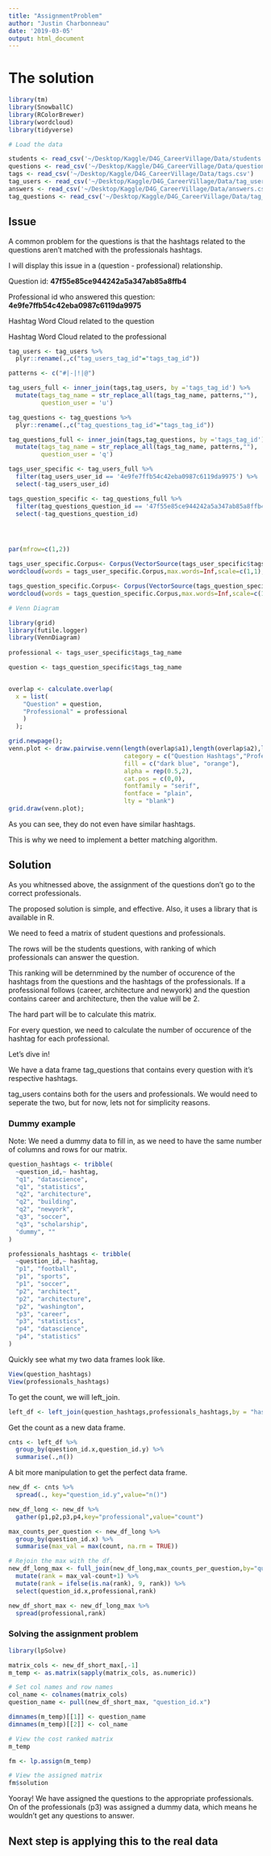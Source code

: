 ```yaml
---
title: "AssignmentProblem"
author: "Justin Charbonneau"
date: '2019-03-05'
output: html_document
---
```


# The solution

```r
library(tm)
library(SnowballC)
library(RColorBrewer)
library(wordcloud)
library(tidyverse)
```


```r
# Load the data

students <- read_csv('~/Desktop/Kaggle/D4G_CareerVillage/Data/students.csv')
questions <- read_csv('~/Desktop/Kaggle/D4G_CareerVillage/Data/questions.csv')
tags <- read_csv('~/Desktop/Kaggle/D4G_CareerVillage/Data/tags.csv')
tag_users <- read_csv('~/Desktop/Kaggle/D4G_CareerVillage/Data/tag_users.csv')
answers <- read_csv('~/Desktop/Kaggle/D4G_CareerVillage/Data/answers.csv')
tag_questions <- read_csv('~/Desktop/Kaggle/D4G_CareerVillage/Data/tag_questions.csv')
```



## Issue

A common problem for the questions is that the hashtags related to the questions aren't matched with the professionals hashtags.

I will display this issue in a (question - professional) relationship.

Question id: __47f55e85ce944242a5a347ab85a8ffb4__

Professional id who answered this question: __4e9fe7ffb54c42eba0987c6119da9975__

Hashtag Word Cloud related to the question

Hashtag Word Cloud related to the professional

```r
tag_users <- tag_users %>%
  plyr::rename(.,c("tag_users_tag_id"="tags_tag_id"))

patterns <- c("#|-|!|@")

tag_users_full <- inner_join(tags,tag_users, by ='tags_tag_id') %>%
  mutate(tags_tag_name = str_replace_all(tags_tag_name, patterns,""),
         question_user = 'u')

tag_questions <- tag_questions %>%
  plyr::rename(.,c("tag_questions_tag_id"="tags_tag_id"))

tag_questions_full <- inner_join(tags,tag_questions, by ='tags_tag_id') %>%
  mutate(tags_tag_name = str_replace_all(tags_tag_name, patterns,""),
         question_user = 'q')
```

```r
tags_user_specific <- tag_users_full %>%
  filter(tag_users_user_id == '4e9fe7ffb54c42eba0987c6119da9975') %>%
  select(-tag_users_user_id)

tags_question_specific <- tag_questions_full %>%
  filter(tag_questions_question_id == '47f55e85ce944242a5a347ab85a8ffb4') %>%
  select(-tag_questions_question_id)





```

```r
par(mfrow=c(1,2))

tags_user_specific.Corpus<- Corpus(VectorSource(tags_user_specific$tags_tag_name))
wordcloud(words = tags_user_specific.Corpus,max.words=Inf,scale=c(1,1),random.color = TRUE,random.order=FALSE, colors=brewer.pal(8, "Dark2"))

tags_question_specific.Corpus<- Corpus(VectorSource(tags_question_specific$tags_tag_name))
wordcloud(words = tags_question_specific.Corpus,max.words=Inf,scale=c(1,1),random.color = TRUE,random.order=FALSE, colors=brewer.pal(8, "Dark2"))
```



```r
# Venn Diagram

library(grid)
library(futile.logger)
library(VennDiagram)
  
professional <- tags_user_specific$tags_tag_name

question <- tags_question_specific$tags_tag_name


overlap <- calculate.overlap(
  x = list(
    "Question" = question,
    "Professional" = professional
    )
  );

```

```r
grid.newpage();
venn.plot <- draw.pairwise.venn(length(overlap$a1),length(overlap$a2),length(overlap$a3),
                                category = c("Question Hashtags","Professional Hashtags"),
                                fill = c("dark blue", "orange"),
                                alpha = rep(0.5,2),
                                cat.pos = c(0,0),
                                fontfamily = "serif",
                                fontface = "plain",
                                lty = "blank")
grid.draw(venn.plot);
```

As you can see, they do not even have similar hashtags.

This is why we need to implement a better matching algorithm.

## Solution

As you whitnessed above, the assignment of the questions don't go to the correct professionals.

The proposed solution is simple, and effective. Also, it uses a library that is available in R.

We need to feed a matrix of student questions and professionals.

The rows will be the students questions, with ranking of which professionals can answer the question.

This ranking will be deternmined by the number of occurence of the hashtags from the questions and the hashtags of the professionals. If a professional follows (career, architecture and newyork) and the question contains career and architecture, then the value will be 2.

The hard part will be to calculate this matrix.

For every question, we need to calculate the number of occurence of the hashtag for each professional.

Let's dive in!

We have a data frame tag_questions that contains every question with it's respective hashtags.

tag_users contains both for the users and professionals. We would need to seperate the two, but for now, lets not for simplicity reasons.

### Dummy example

Note: We need a dummy data to fill in, as we need to have the same number of columns and rows for our matrix.

```r
question_hashtags <- tribble(
  ~question_id,~ hashtag,
  "q1", "datascience",
  "q1", "statistics",
  "q2", "architecture",
  "q2", "building",
  "q2", "newyork",
  "q3", "soccer",
  "q3", "scholarship",
  "dummy", ""
)

professionals_hashtags <- tribble(
  ~question_id,~ hashtag,
  "p1", "football",
  "p1", "sports",
  "p1", "soccer",
  "p2", "architect",
  "p2", "architecture",
  "p2", "washington",
  "p3", "career",
  "p3", "statistics",
  "p4", "datascience",
  "p4", "statistics"
)

```

Quickly see what my two data frames look like.

```r
View(question_hashtags)
View(professionals_hashtags)
```

To get the count, we will left_join.

```r
left_df <- left_join(question_hashtags,professionals_hashtags,by = "hashtag")
```

Get the count as a new data frame.

```r
cnts <- left_df %>%
  group_by(question_id.x,question_id.y) %>%
  summarise(.,n())
```

A bit more manipulation to get the perfect data frame.

```r
new_df <- cnts %>%
  spread(., key="question_id.y",value="n()")
```

```r
new_df_long <- new_df %>%
  gather(p1,p2,p3,p4,key="professional",value="count")
```

```r
max_counts_per_question <- new_df_long %>%
  group_by(question_id.x) %>%
  summarise(max_val = max(count, na.rm = TRUE))
```

```r
# Rejoin the max with the df.
new_df_long_max <- full_join(new_df_long,max_counts_per_question,by="question_id.x") %>%
  mutate(rank = max_val-count+1) %>%
  mutate(rank = ifelse(is.na(rank), 9, rank)) %>%
  select(question_id.x,professional,rank)

new_df_short_max <- new_df_long_max %>%
  spread(professional,rank)
```

### Solving the assignment problem

```r
library(lpSolve)

matrix_cols <- new_df_short_max[,-1]
m_temp <- as.matrix(sapply(matrix_cols, as.numeric))  

# Set col names and row names
col_name <- colnames(matrix_cols)
question_name <- pull(new_df_short_max, "question_id.x")

dimnames(m_temp)[[1]] <- question_name
dimnames(m_temp)[[2]] <- col_name

# View the cost ranked matrix
m_temp

fm <- lp.assign(m_temp)

# View the assigned matrix
fm$solution
```

Yooray! We have assigned the questions to the appropriate professionals. On of the professionals (p3) was assigned a dummy data, which means he wouldn't get any questions to answer.

## Next step is applying this to the real data








